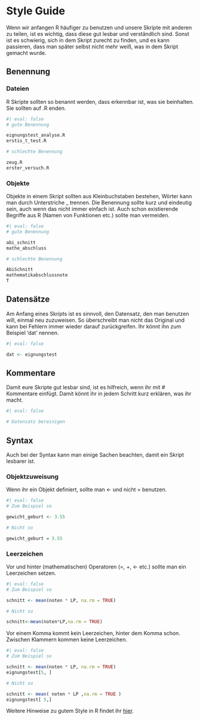 # Style Guide

Wenn wir anfangen R häufiger zu benutzen und unsere Skripte mit anderen zu teilen, ist es wichtig, dass diese gut lesbar und verständlich sind. Sonst ist es schwierig, sich in dem Skript zurecht zu finden, und es kann passieren, dass man später selbst nicht mehr weiß, was in dem Skript gemacht wurde.

## Benennung

### Dateien

R Skripte sollten so benannt werden, dass erkennbar ist, was sie beinhalten. Sie sollten auf .R enden.

```r
#| eval: false
# gute Benennung

eignungstest_analyse.R
erstis_t_test.R

# schlechte Benennung

zeug.R
erster_versuch.R

```

### Objekte

Objekte in einem Skript sollten aus Kleinbuchstaben bestehen, Wörter kann man durch Unterstriche _ trennen. Die Benennung sollte kurz und eindeutig sein, auch wenn das nicht immer einfach ist. Auch schon existierende Begriffe aus R (Namen von Funktionen etc.) sollte man vermeiden.

```r
#| eval: false
# gute Benennung

abi_schnitt 
mathe_abschluss

# schlechte Benennung

AbiSchnitt
mathematikabschlussnote
T

```

## Datensätze

Am Anfang eines Skripts ist es sinnvoll, den Datensatz, den man benutzen will, einmal neu zuzuweisen. So überschreibt man nicht das Original und kann bei Fehlern immer wieder darauf zurückgreifen. Ihr könnt ihn zum Beispiel 'dat' nennen.

```r
#| eval: false

dat <- eignungstest

```

## Kommentare

Damit eure Skripte gut lesbar sind, ist es hilfreich, wenn ihr mit # Kommentare einfügt. Damit könnt ihr in jedem Schritt kurz erklären, was ihr macht. 

```r
#| eval: false

# Datensatz bereinigen

```

## Syntax

Auch bei der Syntax kann man einige Sachen beachten, damit ein Skript lesbarer ist.

### Objektzuweisung

Wenn ihr ein Objekt definiert, sollte man <- und nicht = benutzen.

```r
#| eval: false
# Zum Beispiel so

gewicht_geburt <- 3.55

# Nicht so

gewicht_geburt = 3.55

```


### Leerzeichen

Vor und hinter (mathematischen) Operatoren (=, +, <- etc.) sollte man ein Leerzeichen setzen.

```r
#| eval: false
# Zum Beispiel so

schnitt <- mean(noten * LP, na.rm = TRUE)

# Nicht so

schnitt<-mean(noten*LP,na.rm = TRUE)

```

Vor einem Komma kommt kein Leerzeichen, hinter dem Komma schon. Zwischen Klammern kommen keine Leerzeichen.

```r
#| eval: false
# Zum Beispiel so

schnitt <- mean(noten * LP, na.rm = TRUE)
eignungstest[5, ]

# Nicht so

schnitt <- mean( noten * LP ,na.rm = TRUE )
eignungstest[ 5,]

```

Weitere Hinweise zu gutem Style in R findet ihr [hier](http://adv-r.had.co.nz/Style.html).
